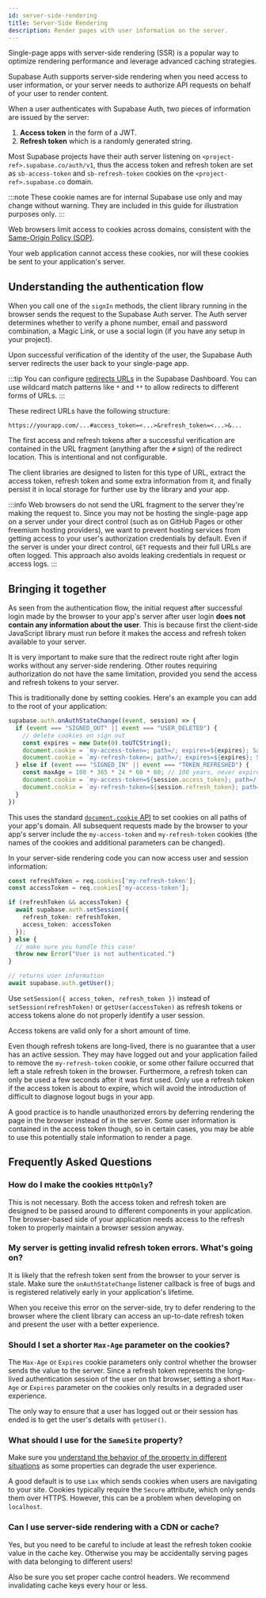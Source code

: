 ```yaml
---
id: server-side-rendering
title: Server-Side Rendering
description: Render pages with user information on the server.
---
```


Single-page apps with server-side rendering (SSR) is a popular way to optimize rendering
performance and leverage advanced caching strategies.

Supabase Auth supports server-side rendering when you need access to user
information, or your server needs to authorize API requests on behalf of your
user to render content.

When a user authenticates with Supabase Auth, two pieces of information are
issued by the server:

1. **Access token** in the form of a JWT.
2. **Refresh token** which is a randomly generated string.

Most Supabase projects have their auth server listening on
`<project-ref>.supabase.co/auth/v1`, thus the access token and refresh token are
set as `sb-access-token` and `sb-refresh-token` cookies on the
`<project-ref>.supabase.co` domain.

:::note
These cookie names are for internal Supabase use only and may change without
warning. They are included in this guide for illustration purposes only.
:::

Web browsers limit access to cookies across domains, consistent with the
[Same-Origin Policy
(SOP)](https://developer.mozilla.org/en-US/docs/Web/Security/Same-origin_policy).

Your web application cannot access these cookies,
nor will these cookies be sent to your application's server.

## Understanding the authentication flow

When you call one of the `signIn` methods, the client library running in the
browser sends the request to the Supabase Auth server. The Auth server determines
whether to verify a phone number, email and password combination, a Magic Link,
or use a social login (if you have any setup in your project).

Upon successful verification of the identity of the user, the Supabase Auth
server redirects the user back to your single-page app.

:::tip
You can configure [redirects URLs](https://app.supabase.com/project/_/auth/settings) in the Supabase Dashboard. You can use wildcard match patterns
like `*` and `**` to allow redirects to different forms of URLs.
:::

These redirect URLs have the following structure:

```
https://yourapp.com/...#access_token=<...>&refresh_token=<...>&...
```

The first access and refresh tokens after a successful verification are
contained in the URL fragment (anything after the `#` sign) of the redirect
location. This is intentional and not configurable.

The client libraries are designed to listen for this type of URL, extract
the access token, refresh token and some extra information from it, and finally
persist it in local storage for further use by the library and your app.

:::info
Web browsers do not send the URL fragment to the server they're making the
request to. Since you may not be hosting the single-page app on a server under
your direct control (such as on GitHub Pages or other freemium hosting
providers), we want to prevent hosting services from getting access to your
user's authorization credentials by default. Even if the server is under your
direct control, `GET` requests and their full URLs are often logged. This
approach also avoids leaking credentials in request or access logs.
:::

## Bringing it together

As seen from the authentication flow, the initial request after successful
login made by the browser to your app's server after user login **does not
contain any information about the user**. This is because first the client-side
JavaScript library must run before it makes the access and refresh token
available to your server.

It is very important to make sure that the redirect route right after login
works without any server-side rendering. Other routes requiring authorization
do not have the same limitation, provided you send the access and refresh
tokens to your server.

This is traditionally done by setting cookies. Here's an example you
can add to the root of your application:

```typescript
supabase.auth.onAuthStateChange((event, session) => {
  if (event === "SIGNED_OUT" || event === "USER_DELETED") {
    // delete cookies on sign out
    const expires = new Date(0).toUTCString();
    document.cookie = `my-access-token=; path=/; expires=${expires}; SameSite=Lax; secure`;
    document.cookie = `my-refresh-token=; path=/; expires=${expires}; SameSite=Lax; secure`;
  } else if (event === "SIGNED_IN" || event === "TOKEN_REFRESHED") {
    const maxAge = 100 * 365 * 24 * 60 * 60; // 100 years, never expires
    document.cookie = `my-access-token=${session.access_token}; path=/; max-age=${maxAge}; SameSite=Lax; secure`;
    document.cookie = `my-refresh-token=${session.refresh_token}; path=/; max-age=${maxAge}; SameSite=Lax; secure`;
  }
})
```

This uses the standard
[`document.cookie` API](https://developer.mozilla.org/en-US/docs/Web/API/Document/cookie)
to set cookies on all paths of your app's domain. All subsequent requests
made by the browser to your app's server include the `my-access-token` and
`my-refresh-token` cookies (the names of the cookies and additional
parameters can be changed).

In your server-side rendering code you can now access user and session
information:


```typescript
const refreshToken = req.cookies['my-refresh-token'];
const accessToken = req.cookies['my-access-token'];

if (refreshToken && accessToken) {
  await supabase.auth.setSession({
    refresh_token: refreshToken,
    access_token: accessToken 
  });
} else {
  // make sure you handle this case!
  throw new Error("User is not authenticated.")
}

// returns user information
await supabase.auth.getUser();
```

Use `setSession({ access_token, refresh_token })` instead of
`setSession(refreshToken)` or `getUser(accessToken)` as refresh tokens or access tokens alone do not properly identify a user session. 

Access tokens are valid only for a short amount of time.

Even though refresh tokens are long-lived, there is no guarantee that a user
has an active session. They may have logged out and your application failed to
remove the `my-refresh-token` cookie, or some other failure occurred that left
a stale refresh token in the browser. Furthermore, a refresh token can only be
used a few seconds after it was first used. Only use a refresh token if the
access token is about to expire, which will avoid the introduction of difficult
to diagnose logout bugs in your app.

A good practice is to handle unauthorized errors by deferring rendering the
page in the browser instead of in the server. Some user information is
contained in the access token though, so in certain cases, you may be able to
use this potentially stale information to render a page.

## Frequently Asked Questions

### How do I make the cookies `HttpOnly`?

This is not necessary. Both the access token and refresh token are designed to
be passed around to different components in your application. The browser-based
side of your application needs access to the refresh token to properly maintain
a browser session anyway.

### My server is getting invalid refresh token errors. What's going on?

It is likely that the refresh token sent from the browser to your server is
stale. Make sure the `onAuthStateChange` listener callback is free of bugs and
is registered relatively early in your application's lifetime.

When you receive this error on the server-side, try to defer
rendering to the browser where the client library can access an up-to-date
refresh token and present the user with a better experience.

### Should I set a shorter `Max-Age` parameter on the cookies?

The `Max-Age` or `Expires` cookie parameters only control whether the browser
sends the value to the server. Since a refresh token represents the
long-lived authentication session of the user on that browser, setting a short
`Max-Age` or `Expires` parameter on the cookies only results in a degraded
user experience.

The only way to ensure that a user has logged out or their session has ended
is to get the user's details with `getUser()`.

### What should I use for the `SameSite` property?

Make sure you [understand the behavior of the property in different
situations](https://developer.mozilla.org/en-US/docs/Web/HTTP/Headers/Set-Cookie/SameSite)
as some properties can degrade the user experience.

A good default is to use `Lax` which sends cookies when users are
navigating to your site. Cookies typically require the `Secure` attribute,
which only sends them over HTTPS. However, this can be a problem when
developing on `localhost`.

### Can I use server-side rendering with a CDN or cache?

Yes, but you need to be careful to include at least the refresh token cookie
value in the cache key. Otherwise you may be accidentally serving pages with
data belonging to different users!

Also be sure you set proper cache control headers. We recommend invalidating
cache keys every hour or less.
